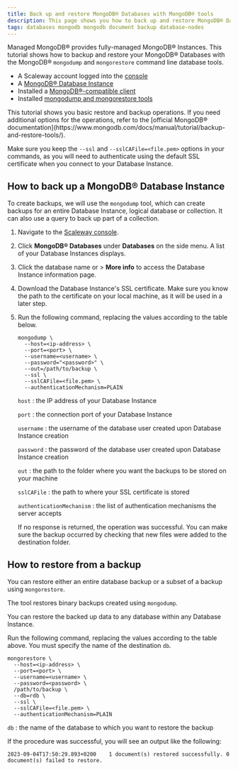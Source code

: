 ```yaml
---
title: Back up and restore MongoDB® Databases with MongoDB® tools
description: This page shows you how to back up and restore MongoDB® Databases with MongoDB® command line tools
tags: databases mongodb mongodb document backup database-nodes
---
```



Managed MongoDB® provides fully-managed MongoDB® Instances. This tutorial shows how to backup and restore your MongoDB® Databases with the MongoDB® `mongodump` and `mongorestore` command line database tools.

<Requirements />

  - A Scaleway account logged into the [console](https://account.scaleway.com/?service=elements)
  - A [MongoDB® Database Instance](/managed-mongodb-databases/how-to/create-a-database-instance/)
  - Installed a [MongoDB®-compatible client](https://www.mongodb.com/try/download/shell)
  - Installed [mongodump and mongorestore tools](https://www.mongodb.com/docs/database-tools/installation/installation/)


<Message type="important">
  This tutorial shows you basic restore and backup operations. If you need additional options for the operations, refer to the [official MongoDB® documentation](https://www.mongodb.com/docs/manual/tutorial/backup-and-restore-tools/).

  Make sure you keep the `--ssl` and `--sslCAFile=<file.pem>` options in your commands, as you will need to authenticate using the default SSL certificate when you connect to your Database Instance.
</Message>

## How to back up a MongoDB® Database Instance

To create backups, we will use the `mongodump` tool, which can create backups for an entire Database Instance, logical database or collection. It can also use a query to back up part of a collection.

1. Navigate to the [Scaleway console](https://account.scaleway.com/?service=elements).
2. Click **MongoDB® Databases** under **Databases** on the side menu. A list of your Database Instances displays.
3. Click the database name or <Icon name="more" /> > **More info** to access the Database Instance information page.
4. Download the Database Instance's SSL certificate.
    <Message type="important">
      Make sure you know the path to the certificate on your local machine, as it will be used in a later step.
    </Message>
5. Run the following command, replacing the values according to the table below.
    ```
    mongodump \
      --host=<ip-address> \
      --port=<port> \
      --username=<username> \
      --password="<password>" \
      --out=/path/to/backup \
      --ssl \
      --sslCAFile=<file.pem> \
      --authenticationMechanism=PLAIN
    ```

    `host`
    : the IP address of your Database Instance

    `port`
    : the connection port of your Database Instance

    `username`
    : the username of the database user created upon Database Instance creation

    `password`
    : the password of the database user created upon Database Instance creation

    `out`
    : the path to the folder where you want the backups to be stored on your machine

    `sslCAFile`
    : the path to where your SSL certificate is stored

    `authenticationMechanism`
    : the list of authentication mechanisms the server accepts

    If no response is returned, the operation was successful. You can make sure the backup occurred by checking that new files were added to the destination folder.

## How to restore from a backup

You can restore either an entire database backup or a subset of a backup using `mongorestore`.

The tool restores binary backups created using `mongodump`.

You can restore the backed up data to any database within any Database Instance.

Run the following command, replacing the values according to the table above. You must specify the name of the destination `db`.
```
mongorestore \
  --host=<ip-address> \
  --port=<port> \
  --username=<username> \
  --password=<password> \
  /path/to/backup \
  --db=rdb \
  --ssl \
  --sslCAFile=<file.pem> \
  --authenticationMechanism=PLAIN
```
`db`
: the name of the database to which you want to restore the backup

If the procedure was successful, you will see an output like the following:

```
2023-09-04T17:50:29.893+0200	1 document(s) restored successfully. 0 document(s) failed to restore.
```
